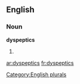 
==English==

===Noun===
'''dyspeptics'''

# {{plural of|[[dyspeptic]]}}

[[Category:English plurals]]

[[ar:dyspeptics]]
[[fr:dyspeptics]]
